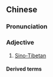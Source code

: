 {{also|汉藏}}
==Chinese==
{{zh-forms|s=汉藏}}

===Pronunciation===
{{zh-pron
|m=Hàn-Zàng
|c=hon3 zong6
|cat=a
}}

===Adjective===
{{zh-adj}}

# {{lb|zh|attributive}} [[Sino-Tibetan]]

====Derived terms====
{{zh-der|漢藏語系}}